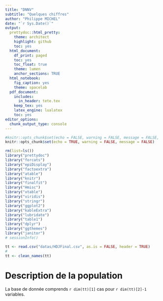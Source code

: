 ```yaml
---
title: "DNNV"
subtitle: "Quelques chiffres"
author: "Philippe MICHEL"
date: "`r Sys.Date()`"
output:
  prettydoc::html_pretty:
    theme: architect
    highlight: github
    toc: yes
  html_document:
    df_print: paged
    toc: yes
    toc_float: true
    theme: lumen
    anchor_sections: TRUE
  html_notebook:
    fig_caption: yes
    theme: spacelab
  pdf_document:
    includes:
      in_header: tete.tex
    keep_tex: yes
    latex_engine: lualatex
    toc: yes  
editor_options:
  chunk_output_type: console
---
```


```r
#knitr::opts_chunk$set(echo = FALSE, warning = FALSE, message = FALSE, cache = FALSE)
knitr::opts_chunk$set(echo = TRUE, warning = FALSE, message = FALSE)
```

```r
rm(list=ls())
library("prettydoc")
library("forcats")
library("epiDisplay")
library("factoextra")
library("atable")
library("knitr")
library("finalfit")
library("Hmisc")
library("xtable")
library("viridis")
library("stringr")
library("ggplot2")
library("kableExtra")
library("lubridate")
library("table1")
library("dplyr")
library("ggthemes")
library("janitor")
# sessionInfo()
```

```r
tt <- read.csv("datas/HDJFinal.csv", as.is = FALSE, header = TRUE)
#
tt <- clean_names(tt)
```

# Description de la population

La base de donnée comprends `r dim(tt)[1]` cas pour `r dim(tt)[2]-1` variables.
